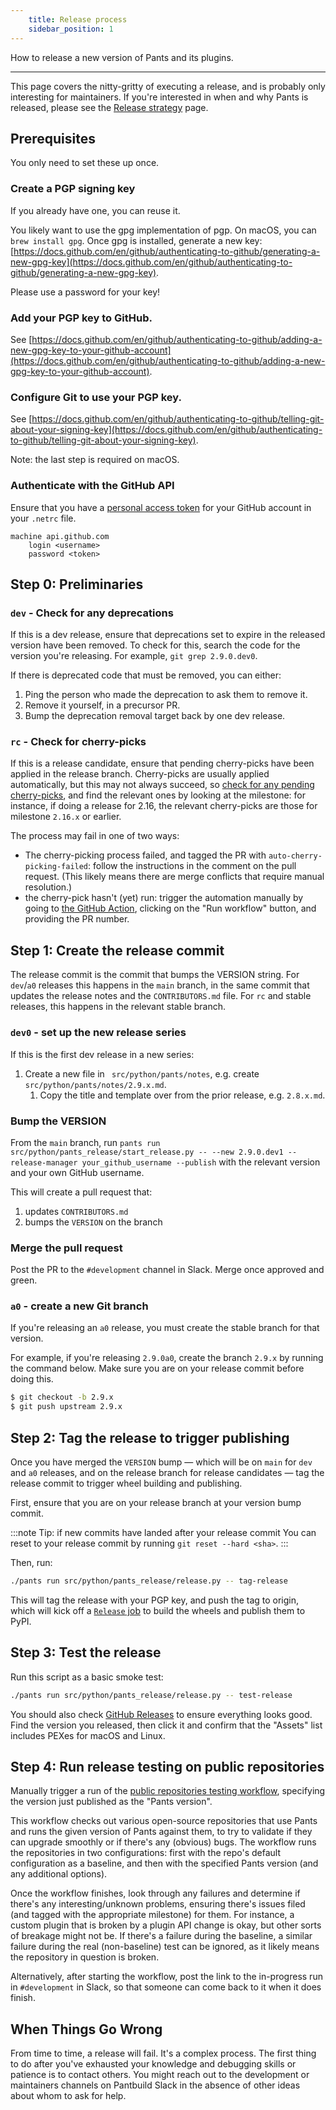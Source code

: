 ```yaml
---
    title: Release process
    sidebar_position: 1
---
```


How to release a new version of Pants and its plugins.

---

This page covers the nitty-gritty of executing a release, and is probably only interesting for maintainers. If you're interested in when and why Pants is released, please see the [Release strategy](./release-strategy.mdx) page.

## Prerequisites

You only need to set these up once.

### Create a PGP signing key

If you already have one, you can reuse it.

You likely want to use the gpg implementation of pgp. On macOS, you can `brew install gpg`. Once gpg is installed, generate a new key: [https://docs.github.com/en/github/authenticating-to-github/generating-a-new-gpg-key](https://docs.github.com/en/github/authenticating-to-github/generating-a-new-gpg-key).

Please use a password for your key!

### Add your PGP key to GitHub.

See [https://docs.github.com/en/github/authenticating-to-github/adding-a-new-gpg-key-to-your-github-account](https://docs.github.com/en/github/authenticating-to-github/adding-a-new-gpg-key-to-your-github-account).

### Configure Git to use your PGP key.

See [https://docs.github.com/en/github/authenticating-to-github/telling-git-about-your-signing-key](https://docs.github.com/en/github/authenticating-to-github/telling-git-about-your-signing-key).

Note: the last step is required on macOS.

### Authenticate with the GitHub API

Ensure that you have a [personal access token](https://docs.github.com/en/authentication/keeping-your-account-and-data-secure/creating-a-personal-access-token) for your GitHub account in your `.netrc` file.

```
machine api.github.com
    login <username>
    password <token>
```

## Step 0: Preliminaries

### `dev` - Check for any deprecations

If this is a dev release, ensure that deprecations set to expire in the released version have been removed. To check for this, search the code for the version you're releasing. For example, `git grep 2.9.0.dev0`.

If there is deprecated code that must be removed, you can either:

1. Ping the person who made the deprecation to ask them to remove it.
2. Remove it yourself, in a precursor PR.
3. Bump the deprecation removal target back by one dev release.

### `rc` - Check for cherry-picks

If this is a release candidate, ensure that pending cherry-picks have been applied in the release branch. Cherry-picks are usually applied automatically, but this may not always succeed, so [check for any pending cherry-picks](https://github.com/pantsbuild/pants/pulls?q=is%3Apr+label%3Aneeds-cherrypick+is%3Aclosed), and find the relevant ones by looking at the milestone: for instance, if doing a release for 2.16, the relevant cherry-picks are those for milestone `2.16.x` or earlier.

The process may fail in one of two ways:

- The cherry-picking process failed, and tagged the PR with `auto-cherry-picking-failed`: follow the instructions in the comment on the pull request. (This likely means there are merge conflicts that require manual resolution.)
- the cherry-pick hasn't (yet) run: trigger the automation manually by going to [the GitHub Action](https://github.com/pantsbuild/pants/actions/workflows/auto-cherry-picker.yaml), clicking on the "Run workflow" button, and providing the PR number.

## Step 1: Create the release commit

The release commit is the commit that bumps the VERSION string. For `dev`/`a0` releases this happens in the `main` branch, in the same commit that updates the release notes and the `CONTRIBUTORS.md` file. For `rc` and stable releases, this happens in the relevant stable branch.

### `dev0` - set up the new release series

If this is the first dev release in a new series:

1. Create a new file in ` src/python/pants/notes`, e.g. create `src/python/pants/notes/2.9.x.md`.
   1. Copy the title and template over from the prior release, e.g. `2.8.x.md`.

### Bump the VERSION

From the `main` branch, run `pants run src/python/pants_release/start_release.py -- --new 2.9.0.dev1 --release-manager your_github_username --publish` with the relevant version and your own GitHub username.

This will create a pull request that:

1. updates `CONTRIBUTORS.md`
2. bumps the `VERSION` on the branch

### Merge the pull request

Post the PR to the `#development` channel in Slack. Merge once approved and green.

### `a0` - create a new Git branch

If you're releasing an `a0` release, you must create the stable branch for that version.

For example, if you're releasing `2.9.0a0`, create the branch `2.9.x` by running the command below. Make sure you are on your release commit before doing this.

```bash
$ git checkout -b 2.9.x
$ git push upstream 2.9.x
```

## Step 2: Tag the release to trigger publishing

Once you have merged the `VERSION` bump — which will be on `main` for `dev` and `a0` releases, and on the release branch for release candidates — tag the release commit to trigger wheel building and publishing.

First, ensure that you are on your release branch at your version bump commit.

:::note Tip: if new commits have landed after your release commit
You can reset to your release commit by running `git reset --hard <sha>`.
:::

Then, run:

```bash
./pants run src/python/pants_release/release.py -- tag-release
```

This will tag the release with your PGP key, and push the tag to origin, which will kick off a [`Release` job](https://github.com/pantsbuild/pants/actions/workflows/release.yaml) to build the wheels and publish them to PyPI.

## Step 3: Test the release

Run this script as a basic smoke test:

```bash
./pants run src/python/pants_release/release.py -- test-release
```

You should also check [GitHub Releases](https://github.com/pantsbuild/pants/releases) to ensure everything looks good. Find the version you released, then click it and confirm that the "Assets" list includes PEXes for macOS and Linux.

## Step 4: Run release testing on public repositories

Manually trigger a run of the [public repositories testing workflow](https://github.com/pantsbuild/pants/actions/workflows/public_repos.yaml), specifying the version just published as the "Pants version".

This workflow checks out various open-source repositories that use Pants and runs the given version of Pants against them, to try to validate if they can upgrade smoothly or if there's any (obvious) bugs. The workflow runs the repositories in two configurations: first with the repo's default configuration as a baseline, and then with the specified Pants version (and any additional options).

Once the workflow finishes, look through any failures and determine if there's any interesting/unknown problems, ensuring there's issues filed (and tagged with the appropriate milestone) for them. For instance, a custom plugin that is broken by a plugin API change is okay, but other sorts of breakage might not be. If there's a failure during the baseline, a similar failure during the real (non-baseline) test can be ignored, as it likely means the repository in question is broken.

Alternatively, after starting the workflow, post the link to the in-progress run in `#development` in Slack, so that someone can come back to it when it does finish.

## When Things Go Wrong

From time to time, a release will fail. It's a complex process. The first thing to do after you've
exhausted your knowledge and debugging skills or patience is to contact others. You might reach out
to the development or maintainers channels on Pantbuild Slack in the absence of other ideas about
whom to ask for help.
